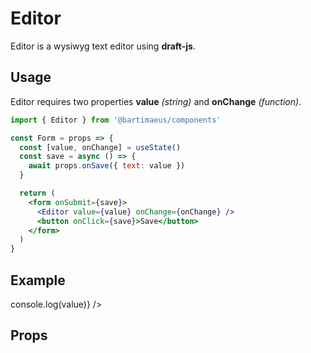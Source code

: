 

<Meta title="Form Helpers|Editor" component={Editor} />

# Editor

Editor is a wysiwyg text editor using **draft-js**.

## Usage

Editor requires two properties **value** _(string)_ and **onChange** _(function)_.

```jsx
import { Editor } from '@bartimaeus/components'

const Form = props => {
  const [value, onChange] = useState()
  const save = async () => {
    await props.onSave({ text: value })
  }

  return (
    <form onSubmit={save}>
      <Editor value={value} onChange={onChange} />
      <button onClick={save}>Save</button>
    </form>
  )
}
```

## Example

<Preview>
  <Story name="Editor">
    <Editor
      value='<h1>Hello<span style="font-family: Tahoma;"> world!</span></h1>'
      onChange={value => console.log(value)}
    />
  </Story>
</Preview>

## Props

<Props of={Editor} />
